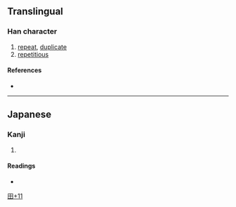 {{character info/new}}
==Translingual==

===Han character===
{{Han char|rn=102|rad=田|as=11|sn=16|four=|canj=WIOM}}

# [[repeat]], [[duplicate]]
# [[repetitious]]

====References====
* {{Han ref|kx=0766.181|hdz=42552.081|uh=7582|ud=30082}}

----

==Japanese==

===Kanji===
{{ja-kanji|grade=|rs=田11}}

# {{defn|lang=ja|sort=田11}}

====Readings====
* {{ja-readings|on=[[じょう]] (jō), [[ちょう]] (chō)|kun=[[たたむ]] (tatamu), [[たたみ]] (tatami), [[かさねる]] (kasaneru)}}

[[Category:Japanese-only CJKV Characters|田+11]]